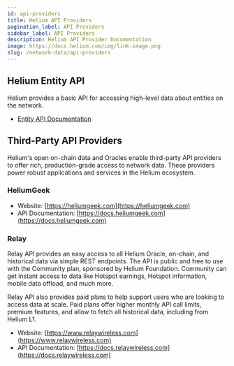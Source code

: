 ```yaml
---
id: api-providers
title: Helium API Providers
pagination_label: API Providers
sidebar_label: API Providers
description: Helium API Provider Documentation
image: https://docs.helium.com/img/link-image.png
slug: /network-data/api-providers
---
```


## Helium Entity API

Helium provides a basic API for accessing high-level data about entities on the network.

- [Entity API Documentation](/network-data/entity-api)

## Third-Party API Providers

Helium's open on-chain data and Oracles enable third-party API providers to offer rich,
production-grade access to network data. These providers power robust applications and services in
the Helium ecosystem.

### HeliumGeek

- Website: [https://heliumgeek.com](https://heliumgeek.com)
- API Documentation: [https://docs.heliumgeek.com](https://docs.heliumgeek.com)

### Relay

Relay API provides an easy access to all Helium Oracle, on-chain, and historical data via simple
REST endpoints. The API is public and free to use with the Community plan, sponsored by Helium
Foundation. Community can get instant access to data like Hotspot earnings, Hotspot information,
mobile data offload, and much more.

Relay API also provides paid plans to help support users who are looking to access data at scale.
Paid plans offer higher monthly API call limits, premium features, and allow to fetch all historical
data, including from Helium L1.

- Website: [https://www.relaywireless.com](https://www.relaywireless.com)
- API Documentation: [https://docs.relaywireless.com](https://docs.relaywireless.com)
